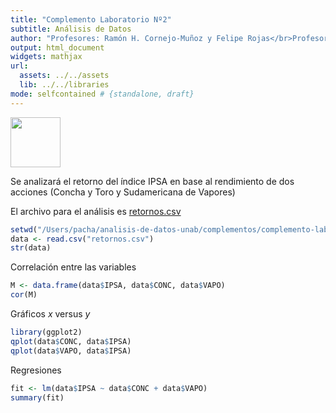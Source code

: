 ```yaml
---
title: "Complemento Laboratorio Nº2"
subtitle: Análisis de Datos
author: "Profesores: Ramón H. Cornejo-Muñoz y Felipe Rojas</br>Profesor Ayudante de Laboratorio: Mauricio Vargas</br>Ayudantes: Franco Mansilla y Mauricio Díaz</br></br>Universidad Nacional Andrés Bello"
output: html_document
widgets: mathjax
url:
  assets: ../../assets
  lib: ../../libraries
mode: selfcontained # {standalone, draft}
---
```


<a href='http://creativecommons.org/licenses/by-nc-sa/3.0/'>
    <img width = '80px' src = 'http://mirrors.creativecommons.org/presskit/buttons/88x31/png/by-nc-sa.png'>
</a>

Se analizará el retorno del índice IPSA en base al rendimiento de dos acciones (Concha y Toro y Sudamericana de Vapores)  

El archivo para el análisis es <a href="http://pachamaltese.github.io/analisis-de-datos-unab/complementos/complemento-laboratorio2/retornos.csv">retornos.csv</a>
```r
setwd("/Users/pacha/analisis-de-datos-unab/complementos/complemento-laboratorio2/")
data <- read.csv("retornos.csv")
str(data)
```

Correlación entre las variables
```r
M <- data.frame(data$IPSA, data$CONC, data$VAPO)
cor(M)
```

Gráficos $x$ versus $y$
```r
library(ggplot2)
qplot(data$CONC, data$IPSA)
qplot(data$VAPO, data$IPSA)
```

Regresiones
```r
fit <- lm(data$IPSA ~ data$CONC + data$VAPO)
summary(fit)
```